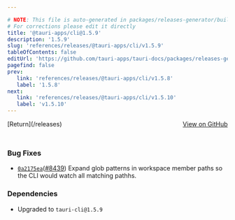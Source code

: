 ```yaml
---

# NOTE: This file is auto-generated in packages/releases-generator/build.ts
# For corrections please edit it directly
title: '@tauri-apps/cli@1.5.9'
description: '1.5.9'
slug: 'references/releases/@tauri-apps/cli/v1.5.9'
tableOfContents: false
editUrl: 'https://github.com/tauri-apps/tauri-docs/packages/releases-generator/build.ts'
pagefind: false
prev:
   link: 'references/releases/@tauri-apps/cli/v1.5.8'
   label: '1.5.8'
next:
   link: 'references/releases/@tauri-apps/cli/v1.5.10'
   label: 'v1.5.10'
---
```


			

<ReleaseSidebar slug="references/releases/@tauri-apps/cli"  packageName="@tauri-apps/cli" />

<div style="margin-bottom:3rem; display: flex; justify-content: space-between; align-items: center"><span>[Return](/releases)</span><span><a href="https://github.com/tauri-apps/tauri/releases/tag/@tauri-apps/cli-v1.5.9">View on GitHub</a></span></div>

### Bug Fixes

- [`0a2175ea`](https://www.github.com/tauri-apps/tauri/commit/0a2175eabb736b2a4cd01ab682e08be0b5ebb2b9)([#8439](https://www.github.com/tauri-apps/tauri/pull/8439)) Expand glob patterns in workspace member paths so the CLI would watch all matching pathhs.

### Dependencies

- Upgraded to `tauri-cli@1.5.9`

